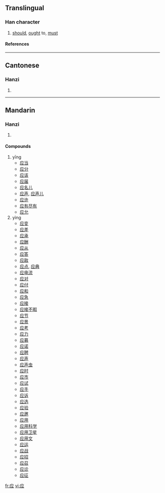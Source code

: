 {{see|應}}

==Translingual==
===Han character===
{{Han char|rn=53|rad=广|as=04|sn=7|four=|canj=戈火一 (IFM)}}
# [[should]], [[ought]] to, [[must]]
====References====
{{Han ref|kx=0344.051|hdz=20875.140|uh=5E94|ud=24212}}
----
==Cantonese==
===Hanzi===
{{yue-hanzi|jyut=|y=ying1, ying3}}
# {{defn|Cantonese}}
----
==Mandarin==
===Hanzi===
{{cmn-hanzi|tra=應|pin=[[yīng]] ([[ying1]]), [[yìng]] ([[ying4]])|wg=ying<sup>1</sup>, ying<sup>4</sup>}}
# {{defn|Mandarin}}

====Compounds====
#yīng
#*[[应当]]
#*[[应分]]
#*[[应该]]
#*[[应届]]
#*[[应名儿]]
#*[[应声]], [[应声儿]]
#*[[应许]]
#*[[应有尽有]]
#*[[应允]]
#yìng 
#*[[应变]]
#*[[应差]]
#*[[应承]]
#*[[应酬]]
#*[[应从]]
#*[[应答]]
#*[[应敌]]
#*[[应点]], [[应典]]
#*[[应电流]]
#*[[应对]]
#*[[应付]]
#*[[应和]]
#*[[应急]]
#*[[应接]]
#*[[应接不暇]]
#*[[应节]]
#*[[应景]]
#*[[应考]]
#*[[应力]]
#*[[应募]]
#*[[应诺]]
#*[[应聘]]
#*[[应声]]
#*[[应声虫]]
#*[[应时]]
#*[[应市]]
#*[[应试]]
#*[[应手]]
#*[[应诉]]
#*[[应选]]
#*[[应验]]
#*[[应邀]]
#*[[应用]]
#*[[应用科学]]
#*[[应用卫星]]
#*[[应用文]]
#*[[应运]]
#*[[应战]]
#*[[应招]]
#*[[应召]]
#*[[应诊]]
#*[[应征]]

[[fr:应]]
[[vi:应]]